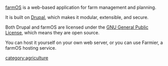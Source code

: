 [http://farmos.org/ farmOS] is a web-based application for farm management and planning.

It is built on [[Drupal]], which makes it modular, extensible, and secure.

Both Drupal and farmOS are licensed under the [[GNU General Public License]], which means they are open source.

You can host it yourself on your own web server, or you can use Farmier, a farmOS hosting service.

[[category:agriculture]]

{{stub}}